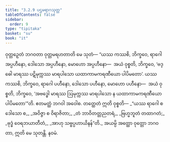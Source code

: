 ```yaml
---
title: "3.2.9 ပဌမရာဂသုတ္တ"
tableOfContents: false
sidebar:
  order: 9
type: "tipitaka"
basket: "su"
book: "it"
---
```



<DynamicBreadcrumb />

<Division number="68" book="it" e="ch" v="18" p="234">

<Paragraph number="435" book="it">
ဝုတ္တဉှေတံ ဘဂဝတာ ဝုတ္တမရဟတာတိ မေ သုတံ—
</Paragraph>

<Paragraph number="436" book="it">
“ယဿ ကဿစိ, ဘိက္ခဝေ, ရာဂေါ အပ္ပဟီနော, ဒေါသော အပ္ပဟီနော, မောဟော အပ္ပဟီနော—  အယံ ဝုစ္စတိ, ဘိက္ခဝေ, ‘ဗဒ္ဓေါ မာရဿ ပဋိမုက္ကဿ မာရပါသော ယထာကာမကရဏီယော ပါပိမတော’. ယဿ ကဿစိ, ဘိက္ခဝေ, ရာဂေါ ပဟီနော, ဒေါသော ပဟီနော, မောဟော ပဟီနော—  အယံ ဝုစ္စတိ, ဘိက္ခဝေ, ‘အဗဒ္ဓေါ မာရဿ ဩမုက္ကဿ မာရပါသော န ယထာကာမကရဏီယော ပါပိမတော’”တိ. ဧတမတ္ထံ ဘဂဝါ အဝေါစ. တတ္ထေတံ ဣတိ ဝုစ္စတိ—
</Paragraph>

<Paragraph number="437" type="verses" book="it">
_“ယဿ ရာဂေါ စ ဒေါသော စ,_  
_အဝိဇ္ဇာ စ ဝိရာဇိတာ;_  
_တံ ဘာဝိတတ္တညတရံ,_  
_ဗြဟ္မဘူတံ တထာဂတံ;_  
_ဗုဒ္ဓံ ဝေရဘယာတီတံ,_  
_အာဟု သဗ္ဗပ္ပဟာယိနန်”တိ._  

</Paragraph>

<Paragraph number="438" book="it">
အယမ္ပိ အတ္ထော ဝုတ္တော ဘဂဝတာ, ဣတိ မေ သုတန္တိ.

</Paragraph>
</Division>

<Paragraph number="439" type="center" book="it">
နဝမံ.
</Paragraph>